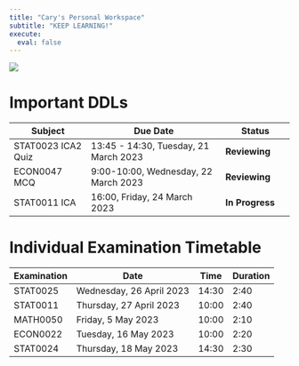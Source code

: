 ```yaml
---
title: "Cary's Personal Workspace"
subtitle: "KEEP LEARNING!"
execute: 
  eval: false
---
```


![](images/image-2040325012.png)

# **Important DDLs** {#welcome}

| **Subject**        | **Due Date**                          | Status          |
|--------------------|-----------------------------------|------------------|
| STAT0023 ICA2 Quiz | 13:45 - 14:30, Tuesday, 21 March 2023 | **Reviewing**   |
| ECON0047 MCQ       | 9:00-10:00, Wednesday, 22 March 2023  | **Reviewing**   |
| STAT0011 ICA       | 16:00, Friday, 24 March 2023          | **In Progress** |

# **Individual Examination Timetable**

| **Examination** | **Date**                 | **Time** | **Duration** |
|-----------------|--------------------------|----------|--------------|
| STAT0025        | Wednesday, 26 April 2023 | 14:30    | 2:40         |
| STAT0011        | Thursday, 27 April 2023  | 10:00    | 2:40         |
| MATH0050        | Friday, 5 May 2023       | 10:00    | 2:10         |
| ECON0022        | Tuesday, 16 May 2023     | 10:00    | 2:20         |
| STAT0024        | Thursday, 18 May 2023    | 14:30    | 2:30         |
